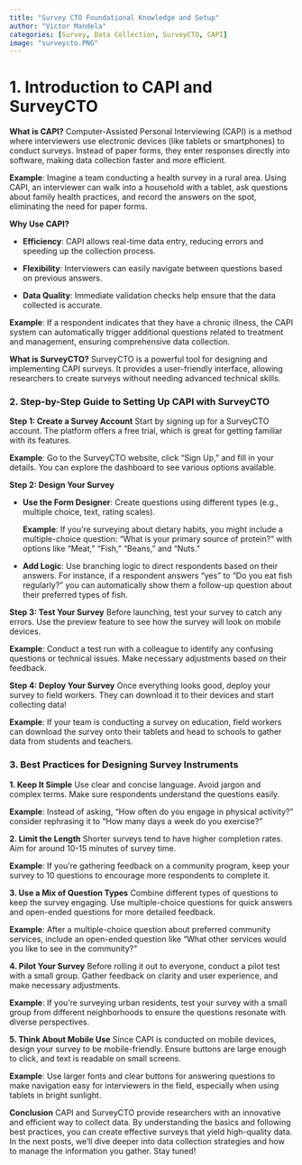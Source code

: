 ```yaml
---
title: "Survey CTO Foundational Knowledge and Setup"
author: "Victor Mandela"
categories: [Survey, Data Collection, SurveyCTO, CAPI]
image: "surveycto.PNG"
---
```


# 1. Introduction to CAPI and SurveyCTO

**What is CAPI?** Computer-Assisted Personal Interviewing (CAPI) is a method where interviewers use electronic devices (like tablets or smartphones) to conduct surveys. Instead of paper forms, they enter responses directly into software, making data collection faster and more efficient.

**Example**: Imagine a team conducting a health survey in a rural area. Using CAPI, an interviewer can walk into a household with a tablet, ask questions about family health practices, and record the answers on the spot, eliminating the need for paper forms.

**Why Use CAPI?**

-   **Efficiency**: CAPI allows real-time data entry, reducing errors and speeding up the collection process.

-   **Flexibility**: Interviewers can easily navigate between questions based on previous answers.

-   **Data Quality**: Immediate validation checks help ensure that the data collected is accurate.

**Example**: If a respondent indicates that they have a chronic illness, the CAPI system can automatically trigger additional questions related to treatment and management, ensuring comprehensive data collection.

**What is SurveyCTO?** SurveyCTO is a powerful tool for designing and implementing CAPI surveys. It provides a user-friendly interface, allowing researchers to create surveys without needing advanced technical skills.

### 2. Step-by-Step Guide to Setting Up CAPI with SurveyCTO

**Step 1: Create a Survey Account** Start by signing up for a SurveyCTO account. The platform offers a free trial, which is great for getting familiar with its features.

**Example**: Go to the SurveyCTO website, click "Sign Up," and fill in your details. You can explore the dashboard to see various options available.

**Step 2: Design Your Survey**

-   **Use the Form Designer**: Create questions using different types (e.g., multiple choice, text, rating scales).

    **Example**: If you’re surveying about dietary habits, you might include a multiple-choice question: "What is your primary source of protein?" with options like "Meat," "Fish," "Beans," and "Nuts."

-   **Add Logic**: Use branching logic to direct respondents based on their answers. For instance, if a respondent answers "yes" to "Do you eat fish regularly?" you can automatically show them a follow-up question about their preferred types of fish.

**Step 3: Test Your Survey** Before launching, test your survey to catch any errors. Use the preview feature to see how the survey will look on mobile devices.

**Example**: Conduct a test run with a colleague to identify any confusing questions or technical issues. Make necessary adjustments based on their feedback.

**Step 4: Deploy Your Survey** Once everything looks good, deploy your survey to field workers. They can download it to their devices and start collecting data!

**Example**: If your team is conducting a survey on education, field workers can download the survey onto their tablets and head to schools to gather data from students and teachers.

### 3. Best Practices for Designing Survey Instruments

**1. Keep It Simple** Use clear and concise language. Avoid jargon and complex terms. Make sure respondents understand the questions easily.

**Example**: Instead of asking, "How often do you engage in physical activity?" consider rephrasing it to "How many days a week do you exercise?"

**2. Limit the Length** Shorter surveys tend to have higher completion rates. Aim for around 10-15 minutes of survey time.

**Example**: If you’re gathering feedback on a community program, keep your survey to 10 questions to encourage more respondents to complete it.

**3. Use a Mix of Question Types** Combine different types of questions to keep the survey engaging. Use multiple-choice questions for quick answers and open-ended questions for more detailed feedback.

**Example**: After a multiple-choice question about preferred community services, include an open-ended question like "What other services would you like to see in the community?"

**4. Pilot Your Survey** Before rolling it out to everyone, conduct a pilot test with a small group. Gather feedback on clarity and user experience, and make necessary adjustments.

**Example**: If you’re surveying urban residents, test your survey with a small group from different neighborhoods to ensure the questions resonate with diverse perspectives.

**5. Think About Mobile Use** Since CAPI is conducted on mobile devices, design your survey to be mobile-friendly. Ensure buttons are large enough to click, and text is readable on small screens.

**Example**: Use larger fonts and clear buttons for answering questions to make navigation easy for interviewers in the field, especially when using tablets in bright sunlight.

**Conclusion** CAPI and SurveyCTO provide researchers with an innovative and efficient way to collect data. By understanding the basics and following best practices, you can create effective surveys that yield high-quality data. In the next posts, we’ll dive deeper into data collection strategies and how to manage the information you gather. Stay tuned!
